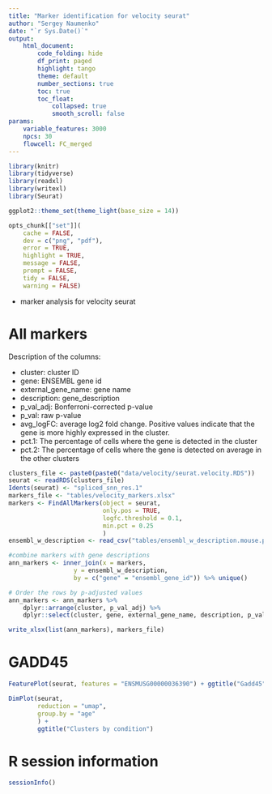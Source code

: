 ```yaml
---
title: "Marker identification for velocity seurat"
author: "Sergey Naumenko"
date: "`r Sys.Date()`"
output:
    html_document:
        code_folding: hide
        df_print: paged
        highlight: tango
        theme: default
        number_sections: true
        toc: true
        toc_float:
            collapsed: true
            smooth_scroll: false
params:
    variable_features: 3000
    npcs: 30
    flowcell: FC_merged
---
```


```r
library(knitr)
library(tidyverse)
library(readxl)
library(writexl)
library(Seurat)

ggplot2::theme_set(theme_light(base_size = 14))

opts_chunk[["set"]](
    cache = FALSE,
    dev = c("png", "pdf"),
    error = TRUE,
    highlight = TRUE,
    message = FALSE,
    prompt = FALSE,
    tidy = FALSE,
    warning = FALSE)

```

- marker analysis for velocity seurat

# All markers

Description of the columns:

- cluster: cluster ID
- gene: ENSEMBL gene id
- external_gene_name: gene name
- description: gene_description
- p_val_adj: Bonferroni-corrected p-value
- p_val: raw p-value
- avg_logFC: average log2 fold change. Positive values indicate that the gene is more highly expressed in the cluster.
- pct.1: The percentage of cells where the gene is detected in the cluster
- pct.2: The percentage of cells where the gene is detected on average in the other clusters

```r
clusters_file <- paste0(paste0("data/velocity/seurat.velocity.RDS"))
seurat <- readRDS(clusters_file)
Idents(seurat) <- "spliced_snn_res.1"
markers_file <- "tables/velocity_markers.xlsx"
markers <- FindAllMarkers(object = seurat,
                          only.pos = TRUE,
                          logfc.threshold = 0.1,
                          min.pct = 0.25
                          )
ensembl_w_description <- read_csv("tables/ensembl_w_description.mouse.protein_coding.csv")

#combine markers with gene descriptions
ann_markers <- inner_join(x = markers,
                  y = ensembl_w_description,
                  by = c("gene" = "ensembl_gene_id")) %>% unique()

# Order the rows by p-adjusted values
ann_markers <- ann_markers %>%
    dplyr::arrange(cluster, p_val_adj) %>% 
    dplyr::select(cluster, gene, external_gene_name, description, p_val_adj, p_val, avg_logFC, pct.1, pct.2)                      

write_xlsx(list(ann_markers), markers_file)
```

# GADD45
```r
FeaturePlot(seurat, features = "ENSMUSG00000036390") + ggtitle("Gadd45")
```
```r
DimPlot(seurat,
        reduction = "umap",
        group.by = "age"
        ) +
        ggtitle("Clusters by condition")
```


# R session information
```r
sessionInfo()
```
